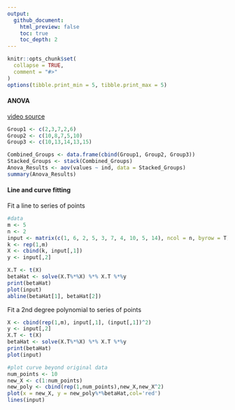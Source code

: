 ```yaml
---
output:
  github_document:
    html_preview: false
    toc: true
    toc_depth: 2
---
```


<!-- stats.md is generated from stats.Rmd Please edit that file -->


```r
knitr::opts_chunk$set(
  collapse = TRUE,
  comment = "#>"
)
options(tibble.print_min = 5, tibble.print_max = 5)
```

#### ANOVA
[video source](https://www.youtube.com/watch?v=fT2No3Io72g)
```r
Group1 <- c(2,3,7,2,6)
Group2 <- c(10,8,7,5,10)
Group3 <- c(10,13,14,13,15)

Combined_Groups <- data.frame(cbind(Group1, Group2, Group3))
Stacked_Groups <- stack(Combined_Groups)
Anova_Results <- aov(values ~ ind, data = Stacked_Groups)
summary(Anova_Results)
```


#### Line and curve fitting

Fit a line to series of points
```r
#data
m <- 5
n <- 2
input <- matrix(c(1, 6, 2, 5, 3, 7, 4, 10, 5, 14), ncol = n, byrow = T)
k <- rep(1,m)
X <- cbind(k, input[,1])
y <- input[,2]

X.T <- t(X)
betaHat <- solve(X.T%*%X) %*% X.T %*%y
print(betaHat)
plot(input)
abline(betaHat[1], betaHat[2])
```

Fit a 2nd degree polynomial to series of points
```r
X <- cbind(rep(1,m), input[,1], (input[,1])^2)
y <- input[,2]
X.T <- t(X)
betaHat <- solve(X.T%*%X) %*% X.T %*%y
print(betaHat)
plot(input)

#plot curve beyond original data
num_points <- 10
new_X <- c(1:num_points)
new_poly <- cbind(rep(1,num_points),new_X,new_X^2)
plot(x = new_X, y = new_poly%*%betaHat,col='red')
lines(input)
```


